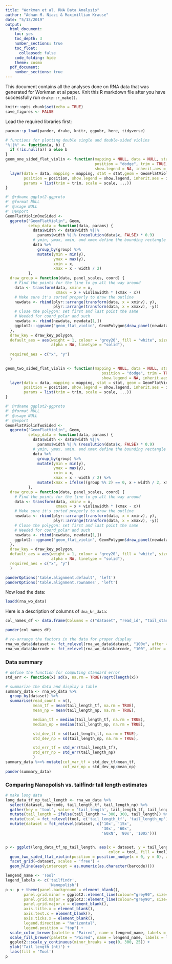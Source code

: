 ```yaml
---
title: "Workman et al. RNA Data Analysis"
author: "Adnan M. Niazi & Maximillian Krause"
date: "5/13/2019"
output:
  html_document: 
    toc: yes
    toc_depth: 3
    number_sections: true
    toc_float: 
      collapsed: false
    code_folding: hide
    theme: cosmo
  pdf_document: 
    number_sections: true
---
```


This document contains all the analyses done on RNA data that was generated for Workman et al paper. Knit this R markdown file after you have successfully run `drake::r_make()`.

```r
knitr::opts_chunk$set(echo = TRUE)
save_figures <- FALSE
```

Load the required libraries first:
```r
pacman::p_load(pander, drake, knitr, ggpubr, here, tidyverse)
```


```r
# functions for plotting double single and double-sided violins
"%||%" <- function(a, b) {
  if (!is.null(a)) a else b
}
geom_one_sided_flat_violin <- function(mapping = NULL, data = NULL, stat = "ydensity",
                                       position = "dodge", trim = TRUE, scale = "area",
                                       show.legend = NA, inherit.aes = TRUE, ...) {
  layer(data = data, mapping = mapping, stat = stat,geom = GeomFlatViolinOneSided,
        position = position, show.legend = show.legend, inherit.aes = inherit.aes,
        params = list(trim = trim, scale = scale, ...))
}

#' @rdname ggplot2-ggproto
#' @format NULL
#' @usage NULL
#' @export
GeomFlatViolinOneSided <-
  ggproto("GeomFlatViolin", Geom,
          setup_data = function(data, params) {
            data$width <- data$width %||%
              params$width %||% (resolution(data$x, FALSE) * 0.9)
            # ymin, ymax, xmin, and xmax define the bounding rectangle for each group
            data %>%
              group_by(group) %>%
              mutate(ymin = min(y),
                     ymax = max(y),
                     xmin = x,
                     xmax = x - width / 2) 
          },
  draw_group = function(data, panel_scales, coord) {
    # Find the points for the line to go all the way around
    data <- transform(data, xminv = x,
                      xmaxv = x + violinwidth * (xmax - x))
    # Make sure it's sorted properly to draw the outline
    newdata <- rbind(plyr::arrange(transform(data, x = xminv), y),
                     plyr::arrange(transform(data, x = xmaxv), -y))
    # Close the polygon: set first and last point the same
    # Needed for coord_polar and such
    newdata <- rbind(newdata, newdata[1,])
    ggplot2:::ggname("geom_flat_violin", GeomPolygon$draw_panel(newdata, panel_scales, coord))
  },
  draw_key = draw_key_polygon,
  default_aes = aes(weight = 1, colour = "grey20", fill = "white", size = 0.5,
                    alpha = NA, linetype = "solid"),
  
  required_aes = c("x", "y")
  )

geom_two_sided_flat_violin <- function(mapping = NULL, data = NULL, stat = "ydensity",
                                          position = "dodge", trim = TRUE, scale = "area",
                                          show.legend = NA, inherit.aes = TRUE, ...) {
  layer(data = data, mapping = mapping, stat = stat, geom = GeomFlatViolinTwoSided,
        position = position, show.legend = show.legend, inherit.aes = inherit.aes,
        params = list(trim = trim, scale = scale, ...))
}

#' @rdname ggplot2-ggproto
#' @format NULL
#' @usage NULL
#' @export
GeomFlatViolinTwoSided <-
  ggproto("GeomFlatViolin", Geom,
          setup_data = function(data, params) {
            data$width <- data$width %||%
              params$width %||% (resolution(data$x, FALSE) * 0.9)
            # ymin, ymax, xmin, and xmax define the bounding rectangle for each group
            data %>%
              group_by(group) %>%
              mutate(ymin = min(y),
                     ymax = max(y),
                     xmin = x,
                     xmax = x - width / 2) %>% 
              mutate(xmax = ifelse((group %% 2) == 0, x + width / 2, xmax) )
          },
  draw_group = function(data, panel_scales, coord) {
    # Find the points for the line to go all the way around
    data <- transform(data, xminv = x,
                      xmaxv = x + violinwidth * (xmax - x))
    # Make sure it's sorted properly to draw the outline
    newdata <- rbind(plyr::arrange(transform(data, x = xminv), y),
                     plyr::arrange(transform(data, x = xmaxv), -y))
    # Close the polygon: set first and last point the same
    # Needed for coord_polar and such
    newdata <- rbind(newdata, newdata[1,])
    ggplot2:::ggname("geom_flat_violin", GeomPolygon$draw_panel(newdata, panel_scales, coord))
  },
  draw_key = draw_key_polygon,
  default_aes = aes(weight = 1, colour = "grey20", fill = "white", size = 0.5,
                    alpha = NA, linetype = "solid"),
  required_aes = c("x", "y")
  )

panderOptions('table.alignment.default', 'left')
panderOptions('table.alignment.rownames', 'left')
```

Now load the data:
```r
loadd(rna_wo_data)
```

Here is a description of columns of `dna_kr_data`:
```r
col_names_df <- data.frame(Columns = c("dataset", "read_id", "tail_start_tf", "tail_end_tf", "samples_per_nt_tf", "tail_length_tf",         "tail_start_np", "tail_end_np" , "read_rate_np", "tail_length_np", "qc_tag_np", "samples_per_nt_np", "barcode"), Description = c("Specifies the name of the conditions in Workman et al. data (N.B.: 60x and 60xb were combined into a single condition called 60x)", "Read ID", "tailfindr estimate of tail start", "tailfindr estimate of tail end", "tailfindr estimation of read_specific transloation rate in units of samples per nucleotide", "tailfindr tail length estimate", "Nanopolish tail start estimate", "Nanopolish tail end estimate (originally it is transcript_start in Nanopolish output)", "Nanopolish read rate", "Nanopolish estimation of tail length", "Nanopolish QC Tag", "Nanopolish estimation of read-specific translocation rate in units of samples per nucleotide calculated using the formula: 3012/read_rate", "The expected tail length"))                                                                                                                                
```

```r
pander(col_names_df)
```

```r
# re-arrange the factors in the data for proper display
rna_wo_data$dataset <- fct_relevel(rna_wo_data$dataset, "100x", after = 6)
rna_wo_data$barcode <- fct_relevel(rna_wo_data$barcode, "100", after = 6)
```

### Data summary
```r
# define the function for computing standard error 
std_err <- function(x) sd(x, na.rm = TRUE)/sqrt(length(x))

# summarize the data and display a table
summary_data <- rna_wo_data %>% 
  group_by(dataset) %>% 
  summarise(read_count = n(),
            mean_tf = mean(tail_length_tf, na.rm = TRUE),
            mean_np = mean(tail_length_np, na.rm = TRUE),

            median_tf = median(tail_length_tf, na.rm = TRUE),
            median_np = median(tail_length_np, na.rm = TRUE),

            std_dev_tf = sd(tail_length_tf, na.rm = TRUE),
            std_dev_np = sd(tail_length_np, na.rm = TRUE),

            std_err_tf = std_err(tail_length_tf),
            std_err_np = std_err(tail_length_np)
            ) 
summary_data %<>% mutate(cof_var_tf = std_dev_tf/mean_tf,
                         cof_var_np = std_dev_np/mean_np)
pander(summary_data)
```


### Comparing Nanopolish vs. tailfindr tail length estimates

```r
# make long data
long_data_tf_np_tail_length <- rna_wo_data %>% 
  select(dataset, barcode, tail_length_tf, tail_length_np) %>% 
  gather(key = 'tool', value = 'tail_length', tail_length_tf, tail_length_np) %>% 
  mutate(tail_length = ifelse(tail_length >= 300, 300, tail_length)) %>% 
  mutate(tool = fct_relevel(tool, c('tail_length_tf', 'tail_length_np'))) %>% 
  mutate(dataset = fct_relevel(dataset, c('10x', '15x', 
                                          '30x', '60x', 
                                          '60xN', '80x', '100x')))


p <- ggplot(long_data_tf_np_tail_length, aes(x = dataset, y = tail_length, 
                                             color = tool, fill = tool)) +
  geom_two_sided_flat_violin(position = position_nudge(x = 0, y = 0), alpha = .5) +
  facet_grid(~dataset, scales = 'free') +
  geom_hline(aes(yintercept = as.numeric(as.character(barcode)))) 

```

```r
lengend_name <- 'Tool'
legend_labels <- c('tailfindr', 
                   'Nanopolish')
p <- p + theme(panel.background = element_blank(),
        panel.grid.minor = ggplot2::element_line(colour="grey90", size=0.5),
        panel.grid.major = ggplot2::element_line(colour="grey90", size=0.5),
        panel.grid.major.x = element_blank(),
        axis.title.x = element_blank(),
        axis.text.x = element_blank(),
        axis.ticks.x = element_blank(),
        legend.direction = "horizontal",
        legend.position = "top") +
  scale_color_brewer(palette = "Paired", name = lengend_name, labels = legend_labels) +
  scale_fill_brewer(palette = "Paired", name = lengend_name, labels = legend_labels) +
  ggplot2::scale_y_continuous(minor_breaks = seq(0, 300, 25)) +
  ylab('Tail length (nt)') +
  labs(fill = 'Tool')
p
```
